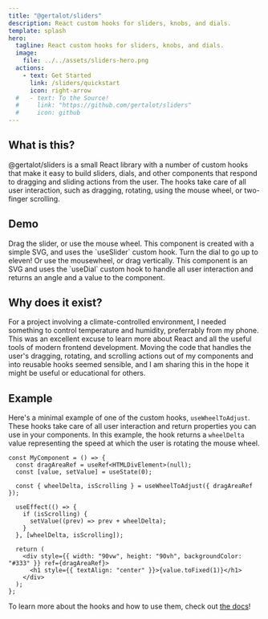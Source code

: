 ```yaml
---
title: "@gertalot/sliders"
description: React custom hooks for sliders, knobs, and dials.
template: splash
hero:
  tagline: React custom hooks for sliders, knobs, and dials.
  image:
    file: ../../assets/sliders-hero.png
  actions:
    - text: Get Started
      link: /sliders/quickstart
      icon: right-arrow
  #   - text: To the Source!
  #     link: "https://github.com/gertalot/sliders"
  #     icon: github
---
```



## What is this?

@gertalot/sliders is a small React library with a number of custom hooks that make it easy to build sliders, dials, and
other components that respond to dragging and sliding actions from the user. The hooks take care of all user
interaction, such as dragging, rotating, using the mouse wheel, or two-finger scrolling.

## Demo

<CardGrid>
  <Card title="Slider">
    Drag the slider, or use the mouse wheel. This component is created with a simple SVG, and uses the `useSlider`
    custom hook.
    <VolumeSlider client:idle />
  </Card>
  <Card title="Dial">
    Turn the dial to go up to eleven! Or use the mousewheel, or drag vertically. This component is an SVG and uses the
    `useDial` custom hook to handle all user interaction and returns an angle and a value to the component.
    <VolumeDial client:idle />
  </Card>
</CardGrid>

## Why does it exist?

For a project involving a climate-controlled environment, I needed something to control temperature and humidity,
preferrably from my phone. This was an excellent excuse to learn more about React and all the useful tools of modern
frontend development. Moving the code that handles the user's dragging, rotating, and scrolling actions out of my
components and into reusable hooks seemed sensible, and I am sharing this in the hope it might be useful or educational
for others.

## Example

Here's a minimal example of one of the custom hooks, `useWheelToAdjust`. These hooks take care of all user interaction
and return properties you can use in your components. In this example, the hook returns a `wheelDelta` value
representing the speed at which the user is rotating the mouse wheel.

```tsx {5}
const MyComponent = () => {
  const dragAreaRef = useRef<HTMLDivElement>(null);
  const [value, setValue] = useState(0);

  const { wheelDelta, isScrolling } = useWheelToAdjust({ dragAreaRef });

  useEffect(() => {
    if (isScrolling) {
      setValue((prev) => prev + wheelDelta);
    }
  }, [wheelDelta, isScrolling]);

  return (
    <div style={{ width: "90vw", height: "90vh", backgroundColor: "#333" }} ref={dragAreaRef}>
      <h1 style={{ textAlign: "center" }}>{value.toFixed(1)}</h1>
    </div>
  );
};
```

To learn more about the hooks and how to use them, check out [the docs](/sliders/quickstart)!
